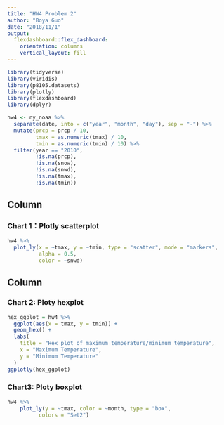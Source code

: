 ```yaml
---
title: "HW4 Problem 2"
author: "Boya Guo"
date: "2018/11/1"
output: 
  flexdashboard::flex_dashboard:
    orientation: columns
    vertical_layout: fill
---
```


```r
library(tidyverse)
library(viridis)
library(p8105.datasets)
library(plotly)
library(flexdashboard)
library(dplyr)
```

```r
hw4 <- ny_noaa %>% 
  separate(date, into = c("year", "month", "day"), sep = "-") %>% 
  mutate(prcp = prcp / 10,
         tmax = as.numeric(tmax) / 10,
         tmin = as.numeric(tmin) / 10) %>%
  filter(year == "2010",
         !is.na(prcp),
         !is.na(snow),
         !is.na(snwd),
         !is.na(tmax),
         !is.na(tmin))
```
Column {data-width=650}
-----------------------------------------------------------------------

### Chart 1：Plotly scatterplot
```r
hw4 %>%
  plot_ly(x = ~tmax, y = ~tmin, type = "scatter", mode = "markers",
          alpha = 0.5, 
          color = ~snwd)
```

Column {data-width=350}
-----------------------------------------------------------------------

### Chart 2: Ploty hexplot
```r
hex_ggplot = hw4 %>% 
  ggplot(aes(x = tmax, y = tmin)) + 
  geom_hex() +
  labs(
    title = "Hex plot of maximum temperature/minimum temperature",
    x = "Maximum Temperature",
    y = "Minimum Temperature"
  )
ggplotly(hex_ggplot)
```

### Chart3: Ploty boxplot
```r
hw4 %>% 
    plot_ly(y = ~tmax, color = ~month, type = "box",
          colors = "Set2")
```
